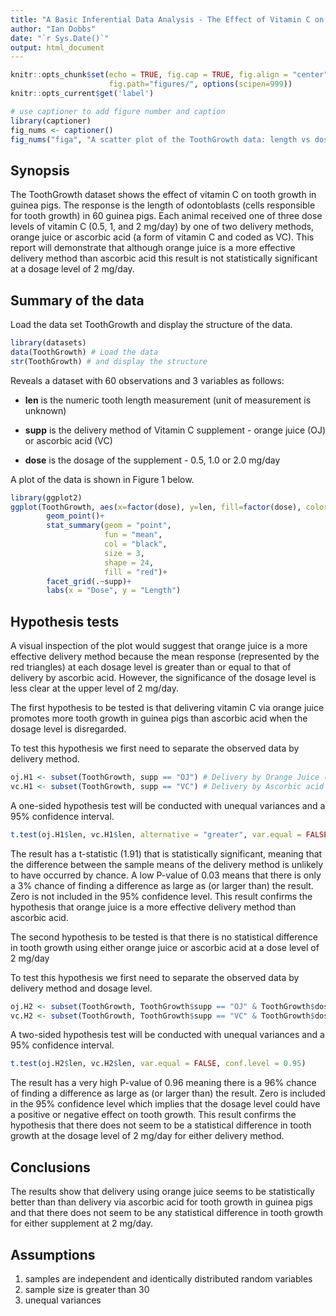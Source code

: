 ```yaml
---
title: "A Basic Inferential Data Analysis - The Effect of Vitamin C on Tooth Growth in Guinea Pigs"
author: "Ian Dobbs"
date: "`r Sys.Date()`"
output: html_document
---
```


```r
knitr::opts_chunk$set(echo = TRUE, fig.cap = TRUE, fig.align = "center",
                      fig.path="figures/", options(scipen=999))
knitr::opts_current$get('label')
```
```r
# use captioner to add figure number and caption
library(captioner)
fig_nums <- captioner()
fig_nums("figa", "A scatter plot of the ToothGrowth data: length vs dose, given type of supplement. The red triangles representing the average length at each dose for the given type of supplement.")
```
## Synopsis

The ToothGrowth dataset shows the effect of vitamin C on tooth growth in guinea pigs. The response is the length of odontoblasts (cells responsible for tooth growth) in 60 guinea pigs. Each animal received one of three dose levels of vitamin C (0.5, 1, and 2 mg/day) by one of two delivery methods, orange juice or ascorbic acid (a form of vitamin C and coded as VC). This report will demonstrate that although orange juice is a more effective delivery method than ascorbic acid this result is not statistically significant at a dosage level of 2 mg/day.

## Summary of the data

Load the data set ToothGrowth and display the structure of the data.

```r
library(datasets)
data(ToothGrowth) # Load the data
str(ToothGrowth) # and display the structure
```

Reveals a dataset with 60 observations and 3 variables as follows:

* **len** is the numeric tooth length measurement (unit of measurement is unknown)

* **supp** is the delivery method of Vitamin C supplement - orange juice (OJ) or ascorbic acid (VC)

* **dose** is the dosage of the supplement - 0.5, 1.0 or 2.0 mg/day

A plot of the data is shown in Figure 1 below.
```r
library(ggplot2)
ggplot(ToothGrowth, aes(x=factor(dose), y=len, fill=factor(dose), color=factor(dose)))+
        geom_point()+
        stat_summary(geom = "point",
                     fun = "mean",
                     col = "black",
                     size = 3,
                     shape = 24,
                     fill = "red")+
        facet_grid(.~supp)+
        labs(x = "Dose", y = "Length")
```

## Hypothesis tests
A visual inspection of the plot would suggest that orange juice is a more effective delivery method because the mean response (represented by the red triangles) at each dosage level is greater than or equal to that of delivery by ascorbic acid. However, the significance of the dosage level is less clear at the upper level of 2 mg/day.

The first hypothesis to be tested is that delivering vitamin C via orange juice promotes more tooth growth in guinea pigs than ascorbic acid when the dosage level is disregarded.

To test this hypothesis we first need to separate the observed data by delivery method.
```r
oj.H1 <- subset(ToothGrowth, supp == "OJ") # Delivery by Orange Juice (OJ)
vc.H1 <- subset(ToothGrowth, supp == "VC") # Delivery by Ascorbic acid (VC)
```

A one-sided hypothesis test will be conducted with unequal variances and a 95% confidence interval.
```r
t.test(oj.H1$len, vc.H1$len, alternative = "greater", var.equal = FALSE, conf.level = 0.95)
```

The result has a t-statistic (1.91) that is statistically significant, meaning that the difference between the sample means of the delivery method is unlikely to have occurred by chance. A low P-value of 0.03 means that there is only a 3% chance of finding a difference as large as (or larger than) the result. Zero is not included in the 95% confidence level. This result confirms the hypothesis that orange juice is a more effective delivery method than ascorbic acid. 

The second hypothesis to be tested is that there is no statistical difference in tooth growth using either orange juice or ascorbic acid at a dose level of 2 mg/day

To test this hypothesis we first need to separate the observed data by delivery method and dosage level.
```r
oj.H2 <- subset(ToothGrowth, ToothGrowth$supp == "OJ" & ToothGrowth$dose == "2")
vc.H2 <- subset(ToothGrowth, ToothGrowth$supp == "VC" & ToothGrowth$dose == "2")
```
A two-sided hypothesis test will be conducted with unequal variances and a 95% confidence interval.
```r
t.test(oj.H2$len, vc.H2$len, var.equal = FALSE, conf.level = 0.95)
```
The result has a very high P-value of 0.96 meaning there is a 96% chance of finding a difference as large as (or larger than) the result. Zero is included in the 95% confidence level which implies that the dosage level could have a positive or negative effect on tooth growth. This result confirms the hypothesis that there does not seem to be a statistical difference in tooth growth at the dosage level of 2 mg/day for either delivery method. 

## Conclusions
The results show that delivery using orange juice seems to be statistically better than than delivery via ascorbic acid for tooth growth in guinea pigs and that there does not seem to be any statistical difference in tooth growth for either supplement at 2 mg/day.

## Assumptions
1. samples are independent and identically distributed random variables
2. sample size is greater than 30
3. unequal variances
